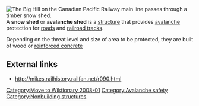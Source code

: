 [[Category:Move to Wiktionary 2008-01]]
{{Importance|date=January 2008}}
{{Citations missing|date=January 2008}}
[[Image:7527 near snow shed.jpg|thumb|right|The [[Big Hill]] on the [[Canadian Pacific Railway]] main line passes through a timber snow shed.]]
A '''snow shed'''  or '''avalanche shed''' is a [[structure]] that provides [[avalanche]] protection for [[road]]s and [[rail tracks|railroad tracks]]. 

Depending on the threat level and size of area to be protected, they are built of wood or [[reinforced concrete]]

== External links ==
*http://mikes.railhistory.railfan.net/r090.html

[[Category:Avalanche safety]]
[[Category:Nonbuilding structures]]


{{architecture-stub}}